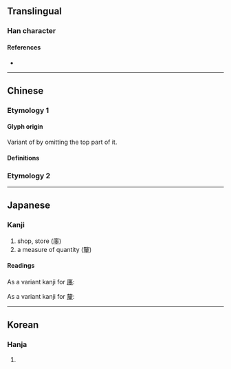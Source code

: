 {{also|釐}}
{{character info}}
==Translingual==

===Han character===
{{stroke order|strokes=9}}
{{Han char|rn=27|rad=厂|as=07|sn=9|four=71214|canj=MWG|ids=⿸厂里}}

====References====
* {{Han ref|kx=0161.230|dkj=02946|dj=0368.040|hdz=10072.030|uh=5398|ud=21400|bh=CDF9|bd=52729}}

----

==Chinese==

===Etymology 1===

====Glyph origin====
{{Han etym}}
Variant of {{l|zh|釐}} by omitting the top part of it.

====Definitions====
{{zh-see|釐}}

===Etymology 2===
{{zh-see|廛|v}}

----

==Japanese==

===Kanji===
{{ja-kanji|grade=c|rs=厂07}}

# shop, store (廛)
# a measure of quantity (釐)

====Readings====
As a variant kanji for [[廛#Japanese|廛]]:
{{ja-readings
|goon=でん
|kanon=てん
|kun=みせ-
}}

As a variant kanji for [[釐#Japanese|釐]]:
{{ja-readings
|goon=り
|kanon=り
|kanyoon=りん
}}

----

==Korean==

===Hanja===
{{ko-hanja|hangeul=[[리]], [[전]]}}

# {{rfdef|ko|sort=厂07}}